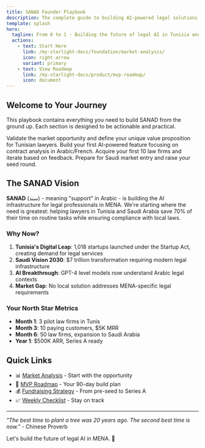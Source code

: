 ```yaml
---
title: SANAD Founder Playbook
description: The complete guide to building AI-powered legal solutions for MENA markets
template: splash
hero:
  tagline: From 0 to 1 - Building the future of legal AI in Tunisia and Saudi Arabia
  actions:
    - text: Start Here
      link: /my-starlight-docs/foundation/market-analysis/
      icon: right-arrow
      variant: primary
    - text: View Roadmap
      link: /my-starlight-docs/product/mvp-roadmap/
      icon: document
---
```



## Welcome to Your Journey

This playbook contains everything you need to build SANAD from the ground up. Each section is designed to be actionable and practical.

<CardGrid stagger>
	<Card title="Week 1-2: Foundation" icon="rocket">
		Validate the market opportunity and define your unique value proposition for Tunisian lawyers.
	</Card>
	<Card title="Week 3-6: MVP Development" icon="laptop">
		Build your first AI-powered feature focusing on contract analysis in Arabic/French.
	</Card>
	<Card title="Week 7-12: Tunisia Launch" icon="approve-check">
		Acquire your first 10 law firms and iterate based on feedback.
	</Card>
	<Card title="Month 4+: Scale & Expand" icon="graph">
		Prepare for Saudi market entry and raise your seed round.
	</Card>
</CardGrid>

## The SANAD Vision

**SANAD** (سند) - meaning "support" in Arabic - is building the AI infrastructure for legal professionals in MENA. We're starting where the need is greatest: helping lawyers in Tunisia and Saudi Arabia save 70% of their time on routine tasks while ensuring compliance with local laws.

### Why Now?

1. **Tunisia's Digital Leap**: 1,018 startups launched under the Startup Act, creating demand for legal services
2. **Saudi Vision 2030**: $7 trillion transformation requiring modern legal infrastructure
3. **AI Breakthrough**: GPT-4 level models now understand Arabic legal contexts
4. **Market Gap**: No local solution addresses MENA-specific legal requirements

### Your North Star Metrics

- **Month 1**: 3 pilot law firms in Tunis
- **Month 3**: 10 paying customers, $5K MRR
- **Month 6**: 50 law firms, expansion to Saudi Arabia
- **Year 1**: $500K ARR, Series A ready

## Quick Links

- 📊 [Market Analysis](/my-starlight-docs/foundation/market-analysis/) - Start with the opportunity
- 🚀 [MVP Roadmap](/my-starlight-docs/product/mvp-roadmap/) - Your 90-day build plan
- 💰 [Fundraising Strategy](/my-starlight-docs/fundraising/strategy/) - From pre-seed to Series A
- 📈 [Weekly Checklist](/my-starlight-docs/resources/weekly-checklist/) - Stay on track

---

*"The best time to plant a tree was 20 years ago. The second best time is now."* - Chinese Proverb

Let's build the future of legal AI in MENA. 🚀